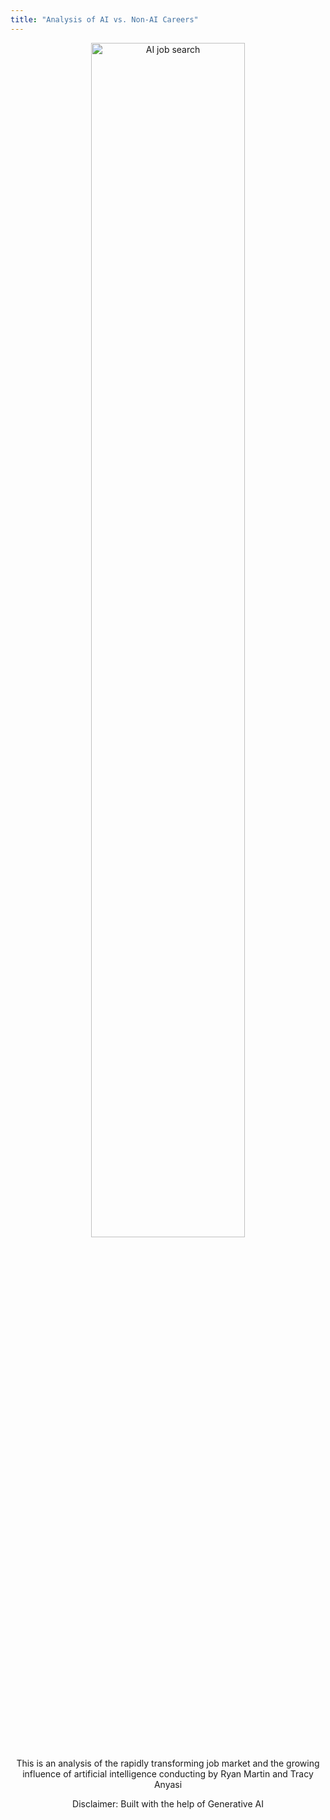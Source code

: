 ```yaml
---
title: "Analysis of AI vs. Non-AI Careers"
---
```


<style>
h1.title {
text-align: center;
}
</style>

<div style="text-align: center;">
<img src="/figures/AI-job-search.png" alt="AI job search" style="width: 70%; max-width: 700px;" />
</div>

<div style="text-align: center;">
This is an analysis of the rapidly transforming job market and the growing influence of artificial intelligence conducting by Ryan Martin and Tracy Anyasi
</div>

<div style="text-align: center;">
Disclaimer: Built with the help of Generative AI
</div>

